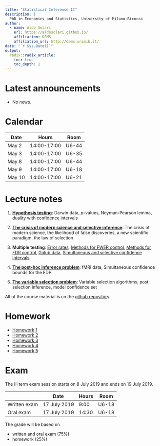 ```yaml
---
title: "Statistical Inference II"
description: |
  PhD in Economics and Statistics, University of Milano-Bicocca
author:
  - name: Aldo Solari
    url: https://aldosolari.github.io/
    affiliation: DEMS
    affiliation_url: http://dems.unimib.it/
date: "`r Sys.Date()`"
output:
  radix::radix_article:
    toc: true
    toc_depth: 1
---
```


# Latest announcements

* No news.

# Calendar

| Date | Hours | Room |
|------|-------|------|
| May 2 | 14:00-17:00 | U6-44 |
| May 3 | 14:00-17:00 | U6-35 |
| May 8 | 14:00-17:00 | U6-44 |
| May 9 | 14:00-17:00 | U6-18 |
| May 10 | 14:00-17:00 | U6-21 |

# Lecture notes

1. [**Hypothesis testing**](https://aldosolari.github.io/SI2/docs/hyptest.html): Darwin data, $p$-values, Neyman-Pearson lemma, duality with confidence intervals

2. [**The crisis of modern science and selective inference**](https://aldosolari.github.io/SI2/docs/selmt.html): 
The crisis of modern science, the likelihood of false discoveries, a new scientific paradigm, the law of selection

3. **Multiple testing**: 
[Error rates](https://aldosolari.github.io/SI2/docs/MT.pdf), [Methods for FWER control](https://aldosolari.github.io/SI2/docs/FWER.pdf), [Methods for FDR control](https://aldosolari.github.io/SI2/docs/FDR.pdf), 
[Golub data](https://aldosolari.github.io/SI2/docs/Golub.pdf),
[Simultaneous and selective confidence intervals](https://aldosolari.github.io/SI2/docs/FCR.pdf)

4. [**The post-hoc inference problem**](https://aldosolari.github.io/SI2/docs/FDP.pdf): fMRI data, Simultaneous confidence bounds for the FDP

5. [**The variable selection problem**](https://aldosolari.github.io/SI2/docs/VS.pdf): Variable selection algorithms, post selection inference, model confidence set


All of the course material is on the [github repository](https://github.com/aldosolari/SI2).



# Homework 

* [Homework 1](https://aldosolari.github.io/SI2/docs/homework/hw1.pdf)
* [Homework 2](https://aldosolari.github.io/SI2/docs/homework/hw2.pdf)
* [Homework 3](https://aldosolari.github.io/SI2/docs/homework/hw3.pdf)
* [Homework 4](https://aldosolari.github.io/SI2/docs/homework/hw4.pdf)
* [Homework 5](https://aldosolari.github.io/SI2/docs/homework/hw5.pdf)

<!-- # Reading -->

<!-- - Davison (2003) *Statistical Models* Cambridge University Press, Section 7.3 -->
<!-- - Goeman, Solari (2014) Multiple Hypothesis Testing in Genomics, *Statistics in Medicine* 33:1946--78 -->
<!-- - Goeman, Solari (2011) Multiple Testing for Exploratory Research, *Statistical Science* 26:584-597 -->
<!-- - Berk, Brown, Buja, Zhang, Zhao (2013) Valid post-selection inference *Annals of Statistics* 41:802-837 -->
<!-- - Taylor, Tibshirani (2015) Statistical learning and selective inference *PNAS* 112:7629-7634 -->


# Exam

The III term exam session starts on 8 July 2019 and ends on 19 July 2019. 

| | Date | Hours | Room |
|--|------|-------|------|
| Written exam | 17 July 2019 | 9:00 | U6-18 |
| Oral exam | 17 July 2019 | 14:30 | U6-18 |


The grade will be based on

* written and oral exam (75%)
* homework (25%)



